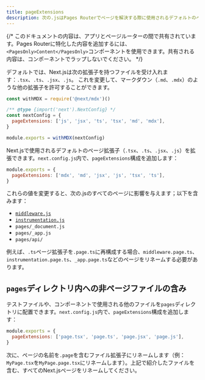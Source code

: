 ```yaml
---
title: pageExtensions
description: 次の.jsはPages Routerでページを解決する際に使用されるデフォルトのページ拡張子を拡張します。
---
```


{/* このドキュメントの内容は、アプリとページルーターの間で共有されています。Pages Routerに特化した内容を追加するには、`<PagesOnly>Content</PagesOnly>`コンポーネントを使用できます。共有される内容は、コンポーネントでラップしないでください。 */}

<AppOnly>

デフォルトでは、Next.jsは次の拡張子を持つファイルを受け入れます：`.tsx`、`.ts`、`.jsx`、`.js`。 これを変更して、マークダウン（`.md`、`.mdx`）のような他の拡張子を許可することができます。

```js title="next.config.js"
const withMDX = require('@next/mdx')()

/** @type {import('next').NextConfig} */
const nextConfig = {
  pageExtensions: ['js', 'jsx', 'ts', 'tsx', 'md', 'mdx'],
}

module.exports = withMDX(nextConfig)
```

</AppOnly>

<PagesOnly>

Next.jsで使用されるデフォルトのページ拡張子（`.tsx`、`.ts`、`.jsx`、`.js`）を拡張できます。`next.config.js`内で、`pageExtensions`構成を追加します：

```js title="next.config.js"
module.exports = {
  pageExtensions: ['mdx', 'md', 'jsx', 'js', 'tsx', 'ts'],
}
```

これらの値を変更すると、次の.jsのすべてのページに影響を与えます；以下を含みます：

- [`middleware.js`](/docs/pages/building-your-application/routing/middleware)
- [`instrumentation.js`](/docs/pages/building-your-application/optimizing/instrumentation)
- `pages/_document.js`
- `pages/_app.js`
- `pages/api/`

例えば、`.ts`ページ拡張子を`.page.ts`に再構成する場合、`middleware.page.ts`、`instrumentation.page.ts`、`_app.page.ts`などのページをリネームする必要があります。

## `pages`ディレクトリ内への非ページファイルの含み

テストファイルや、コンポーネントで使用される他のファイルを`pages`ディレクトリに配置できます。`next.config.js`内で、`pageExtensions`構成を追加します：

```js title="next.config.js"
module.exports = {
  pageExtensions: ['page.tsx', 'page.ts', 'page.jsx', 'page.js'],
}
```

次に、ページの名前を`.page`を含むファイル拡張子にリネームします（例：`MyPage.tsx`を`MyPage.page.tsx`にリネームします）。上記で紹介したファイルを含む、すべてのNext.jsページをリネームしてください。

</PagesOnly>